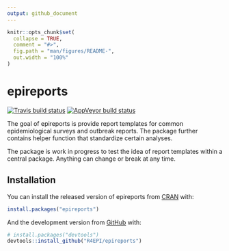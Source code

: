 ```yaml
---
output: github_document
---
```


<!-- README.md is generated from README.Rmd. Please edit that file -->

```r
knitr::opts_chunk$set(
  collapse = TRUE,
  comment = "#>",
  fig.path = "man/figures/README-",
  out.width = "100%"
)
```
# epireports

[![Travis build status](https://travis-ci.org/R4EPI/epireports.svg?branch=master)](https://travis-ci.org/R4EPI/epireports)
[![AppVeyor build status](https://ci.appveyor.com/api/projects/status/github/R4EPI/epireports?branch=master&svg=true)](https://ci.appveyor.com/project/R4EPI/epireports)

The goal of epireports is provide report templates for common epidemiological surveys and outbreak reports. The package further contains helper function that standardize certain analyses.

The package is work in progress to test the idea of report templates within a central package. Anything can change or break at any time.

## Installation

You can install the released version of epireports from [CRAN](https://CRAN.R-project.org) with:

``` r
install.packages("epireports")
```

And the development version from [GitHub](https://github.com/) with:

``` r
# install.packages("devtools")
devtools::install_github("R4EPI/epireports")
```
